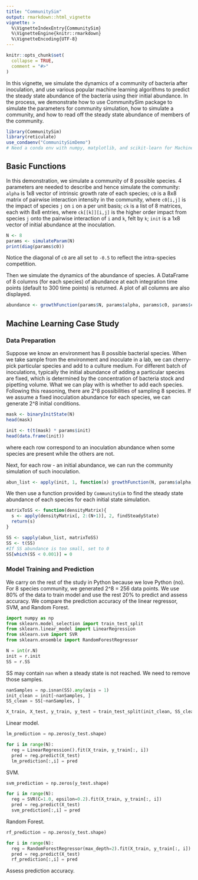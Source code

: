 ```yaml
---
title: "CommunitySim"
output: rmarkdown::html_vignette
vignette: >
  %\VignetteIndexEntry{CommunitySim}
  %\VignetteEngine{knitr::rmarkdown}
  %\VignetteEncoding{UTF-8}
---
```


```r
knitr::opts_chunk$set(
  collapse = TRUE,
  comment = "#>"
)
```

In this vignette, we simulate the dynamics of a community of bacteria after inoculation, and use various popular machine learning algorithms to predict the steady state abundance of the bacteria using their initial abundance. In the process, we demonstrate how to use CommunitySim package to simulate the parameters for community simulation, how to simulate a community, and how to read off the steady state abundance of members of the community.

```r
library(CommunitySim)
library(reticulate)
use_condaenv("CommunitySimDemo")
# Need a conda env with numpy, matplotlib, and scikit-learn for Machine Learning Case Study
```


## Basic Functions

In this demonstration, we simulate a community of 8 possible species. 4 parameters are needed to describe and hence simulate the community: `alpha` is 1x8 vector of intrinsic growth rate of each species; `c0` is a 8x8 matrix of pairwise interaction intensity in the community, where `c0[i,j]` is the impact of species `j` on `i` on a per unit basis; `ck` is a list of 8 matrices, each with 8x8 entries, where `ck[[k]][i,j]` is the higher order impact from species `j` onto the pairwise interaction of `i` and `k`, felt by `k`; `init` is a 1x8 vector of initial abundance at the inoculation.

```r
N <- 8
params <- simulateParam(N)
print(diag(params$c0))
```

Notice the diagonal of `c0` are all set to `-0.5` to reflect the intra-species competition.

Then we simulate the dynamics of the abundance of species. A DataFrame of 8 columns (for each species) of abundance at each integration time points (default to 300 time points) is returned. A plot of all columns are also displayed.

```r
abundance <- growthFunction(params$N, params$alpha, params$c0, params$ck, params$init)
```

## Machine Learning Case Study

### Data Preparation

Suppose we know an environment has 8 possible bacterial species. When we take sample from the environment and inoculate in a lab, we can cherry-pick particular species and add to a culture medium. For different batch of inoculations, typically the initial abundance of adding a particular species are fixed, which is determined by the concentration of bacteria stock and pipetting volume. What we can play with is whether to add each species. Following this reasoning, there are 2^8 possibilities of sampling 8 species. If we assume a fixed inoculation abundance for each species, we can generate 2^8 initial conditions.

```r
mask <- binaryInitState(N)
head(mask)

init <- t(t(mask) * params$init)
head(data.frame(init))
```
where each row correspond to an inoculation abundance when some species are present while the others are not.

Next, for each row - an initial abundance, we can run the community simulation of such inoculation.

```r
abun_list <- apply(init, 1, function(x) growthFunction(N, params$alpha, params$c0, params$ck, x))
```

We then use a function provided by `CommunitySim` to find the steady state abundance of each species for each initial state simulation.

```r
matrixToSS <- function(densityMatrix){
  s <- apply(densityMatrix[, 2:(N+1)], 2, findSteadyState)
  return(s)
}

SS <- sapply(abun_list, matrixToSS)
SS <- t(SS)
#If SS abundance is too small, set to 0
SS[which(SS < 0.001)] = 0
```

### Model Training and Prediction

We carry on the rest of the study in Python because we love Python (no). For 8 species community, we generated 2^8 = 256 data points. We use 80% of the data to train model and use the rest 20% to predict and assess accuracy. We compare the prediction accuracy of the linear regressor, SVM, and Random Forest.

```python
import numpy as np
from sklearn.model_selection import train_test_split
from sklearn.linear_model import LinearRegression
from sklearn.svm import SVR
from sklearn.ensemble import RandomForestRegressor

N = int(r.N)
init = r.init
SS = r.SS
```

SS may contain `nan` when a steady state is not reached. We need to remove those samples.

```python
nanSamples = np.isnan(SS).any(axis = 1)
init_clean = init[~nanSamples, ]
SS_clean = SS[~nanSamples, ]

X_train, X_test, y_train, y_test = train_test_split(init_clean, SS_clean, test_size = 0.2)
```

Linear model.

```python
lm_prediction = np.zeros(y_test.shape)

for i in range(N):
  reg = LinearRegression().fit(X_train, y_train[:, i])
  pred = reg.predict(X_test)
  lm_prediction[:,i] = pred

```

SVM.

```python
svm_prediction = np.zeros(y_test.shape)

for i in range(N):
  reg = SVR(C=1.0, epsilon=0.2).fit(X_train, y_train[:, i])
  pred = reg.predict(X_test)
  svm_prediction[:,i] = pred

```

Random Forest.

```python
rf_prediction = np.zeros(y_test.shape)

for i in range(N):
  reg = RandomForestRegressor(max_depth=2).fit(X_train, y_train[:, i])
  pred = reg.predict(X_test)
  rf_prediction[:,i] = pred

```

Assess prediction accuracy.



